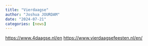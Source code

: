 ```yaml
---
title: "Vierdaagse"
author: "Joshua JOURDAM"
date: "2024-07-21"
categories: [news]
---
```


<https://www.4daagse.nl/en>
<https://www.vierdaagsefeesten.nl/en/>
